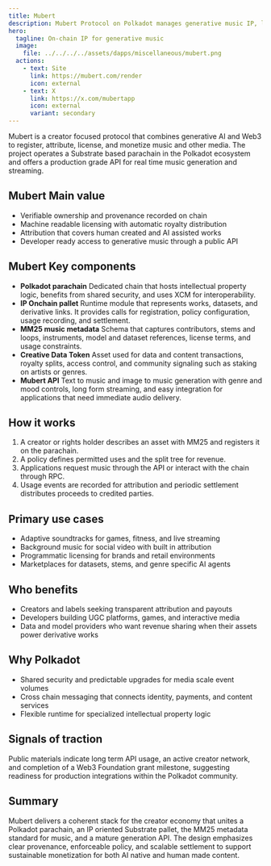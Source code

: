 ```yaml
---
title: Mubert
description: Mubert Protocol on Polkadot manages generative music IP, licensing, attribution, and royalties with MM25 metadata and API.
hero:
  tagline: On-chain IP for generative music
  image: 
    file: ../../../../assets/dapps/miscellaneous/mubert.png
  actions:
    - text: Site
      link: https://mubert.com/render
      icon: external
    - text: X
      link: https://x.com/mubertapp
      icon: external
      variant: secondary
---
```



Mubert is a creator focused protocol that combines generative AI and Web3 to register, attribute, license, and monetize music and other media. The project operates a Substrate based parachain in the Polkadot ecosystem and offers a production grade API for real time music generation and streaming.

## Mubert Main value
* Verifiable ownership and provenance recorded on chain
* Machine readable licensing with automatic royalty distribution
* Attribution that covers human created and AI assisted works
* Developer ready access to generative music through a public API

## Mubert Key components
* **Polkadot parachain**
  Dedicated chain that hosts intellectual property logic, benefits from shared security, and uses XCM for interoperability.
* **IP Onchain pallet**
  Runtime module that represents works, datasets, and derivative links. It provides calls for registration, policy configuration, usage recording, and settlement.
* **MM25 music metadata**
  Schema that captures contributors, stems and loops, instruments, model and dataset references, license terms, and usage constraints.
* **Creative Data Token**
  Asset used for data and content transactions, royalty splits, access control, and community signaling such as staking on artists or genres.
* **Mubert API**
  Text to music and image to music generation with genre and mood controls, long form streaming, and easy integration for applications that need immediate audio delivery.

## How it works
1. A creator or rights holder describes an asset with MM25 and registers it on the parachain.
2. A policy defines permitted uses and the split tree for revenue.
3. Applications request music through the API or interact with the chain through RPC.
4. Usage events are recorded for attribution and periodic settlement distributes proceeds to credited parties.

## Primary use cases
* Adaptive soundtracks for games, fitness, and live streaming
* Background music for social video with built in attribution
* Programmatic licensing for brands and retail environments
* Marketplaces for datasets, stems, and genre specific AI agents

## Who benefits
* Creators and labels seeking transparent attribution and payouts
* Developers building UGC platforms, games, and interactive media
* Data and model providers who want revenue sharing when their assets power derivative works

## Why Polkadot
* Shared security and predictable upgrades for media scale event volumes
* Cross chain messaging that connects identity, payments, and content services
* Flexible runtime for specialized intellectual property logic

## Signals of traction
Public materials indicate long term API usage, an active creator network, and completion of a Web3 Foundation grant milestone, suggesting readiness for production integrations within the Polkadot community.

## Summary
Mubert delivers a coherent stack for the creator economy that unites a Polkadot parachain, an IP oriented Substrate pallet, the MM25 metadata standard for music, and a mature generation API. The design emphasizes clear provenance, enforceable policy, and scalable settlement to support sustainable monetization for both AI native and human made content.
